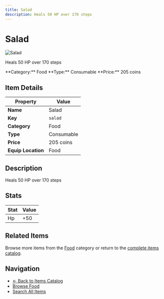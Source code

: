 ```yaml
---
title: Salad
description: Heals 50 HP over 170 steps
---
```


# Salad

<div className="flex items-start gap-6 mb-8">
  <div className="flex-shrink-0">
    <img src="/assets/resources/cooking/salad.png" alt="Salad" className="w-24 h-24 border rounded-lg" />
  </div>
  <div className="flex-1">
    <div className="space-y-2">
      <p className="text-lg text-muted-foreground">Heals 50 HP over 170 steps</p>
      <div className="flex flex-wrap gap-4 text-sm">
        <span className="px-2 py-1 bg-blue-100 dark:bg-blue-900 rounded-md">
          **Category:** Food
        </span>
        <span className="px-2 py-1 bg-green-100 dark:bg-green-900 rounded-md">
          **Type:** Consumable
        </span>
        <span className="px-2 py-1 bg-yellow-100 dark:bg-yellow-900 rounded-md">
          **Price:** 205 coins
        </span>
      </div>
    </div>
  </div>
</div>

## Item Details

| Property | Value |
|----------|-------|
| **Name** | Salad |
| **Key** | `salad` |
| **Category** | Food |
| **Type** | Consumable |
| **Price** | 205 coins |
| **Equip Location** | Food |

## Description

Heals 50 HP over 170 steps


## Stats

| Stat | Value |
|------|-------|
| Hp | +50 |


## Related Items

Browse more items from the [Food](/docs/items#food) category or return to the [complete items catalog](/docs/items).

## Navigation

- [← Back to Items Catalog](/docs/items)
- [Browse Food](/docs/items#food)
- [Search All Items](/search)
